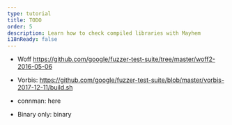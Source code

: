 ```yaml
---
type: tutorial
title: TODO
order: 5
description: Learn how to check compiled libraries with Mayhem
i18nReady: false
---
```




* Woff
  https://github.com/google/fuzzer-test-suite/tree/master/woff2-2016-05-06

* Vorbis:
  https://github.com/google/fuzzer-test-suite/blob/master/vorbis-2017-12-11/build.sh
* connman: here 
* Binary only: binary
